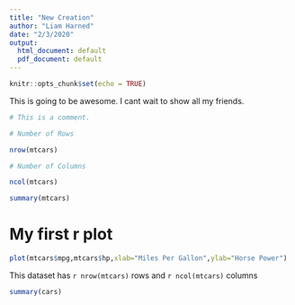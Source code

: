 ```yaml
---
title: "New Creation"
author: "Liam Harned"
date: "2/3/2020"
output:
  html_document: default
  pdf_document: default
---
```


```r
knitr::opts_chunk$set(echo = TRUE)
```

This is going to be awesome. I cant wait to show all my friends.

```r
# This is a comment.

# Number of Rows

nrow(mtcars)

# Number of Columns

ncol(mtcars)

```
```r
summary(mtcars)
```

# My first r plot

```r
plot(mtcars$mpg,mtcars$hp,xlab="Miles Per Gallon",ylab="Horse Power")
```

This dataset has `r nrow(mtcars)` rows and `r ncol(mtcars)` columns




```r
summary(cars)
```

